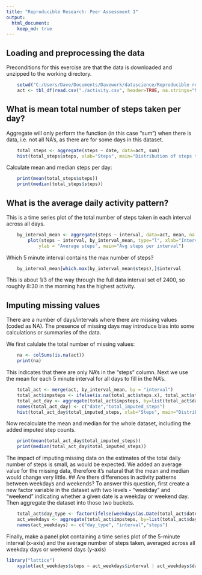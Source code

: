 ```yaml
---
title: "Reproducible Research: Peer Assessment 1"
output: 
  html_document:
    keep_md: true
---
```



## Loading and preprocessing the data
Preconditions for this exercise are that the data is downloaded and unzipped to the working directory.
```r
    setwd("C:/Users/Dave/Documents/Davework/datascience/Reproducible research/")
    act <- tbl_df(read.csv("./activity.csv", header=TRUE, na.strings="NA", stringsAsFactors = FALSE))
```
## What is mean total number of steps taken per day?
Aggregate will only perform the function (in this case "sum") when there is data, i.e. not all NA's, as there are for some days in this dataset.
```r
    total_steps <- aggregate(steps ~ date, data=act, sum)
    hist(total_steps$steps, xlab="Steps", main="Distribution of steps taken per day", breaks=nrow(total_steps))
```    

Calculate mean and median steps per day:
```r
    print(mean(total_steps$steps))
    print(median(total_steps$steps))
```
## What is the average daily activity pattern?
This is a time series plot of the total number of steps taken in each interval across all days.
```r
    by_interval_mean <- aggregate(steps ~ interval, data=act, mean, na.rm=TRUE)
        plot(steps ~ interval, by_interval_mean, type="l", xlab="Interval", 
            ylab = "Average steps", main="Avg steps per interval")
```

Which 5 minute interval contains the max number of steps?
```r
    by_interval_mean[which.max(by_interval_mean$steps),]$interval
```
This is about 1/3 of the way through the full data interval set of 2400, so roughly 8:30 in the morning has the highest activity.

## Imputing missing values
There are a number of days/intervals where there are missing values (coded as NA). The presence of missing days may introduce bias into some calculations or summaries of the data.  

We first calulate the total number of missing values:
```r
    na <- colSums(is.na(act))
    print(na)
```

This indicates that there are only NA's in the "steps" column.
Next we use the mean for each 5 minute interval for all days to fill in the NA's.


```r
    total_act <- merge(act, by_interval_mean, by = "interval")
    total_act$impsteps <- ifelse(is.na(total_act$steps.x), total_act$steps.y, total_act$steps.x)
    total_act_day <- aggregate(total_act$impsteps, by=list(total_act$date), FUN=sum)
    names(total_act_day) <- c("date","total_imputed_steps")
    hist(total_act_day$total_imputed_steps, xlab="Steps", main="Distribution of steps taken per day", breaks=nrow(total_steps))
```

Now recalculate the mean and median for the whole dataset, including the added imputed step counts.
```r
    print(mean(total_act_day$total_imputed_steps))
    print(median(total_act_day$total_imputed_steps))
```

The impact of imputing missing data on the estimates of the total daily number of steps is small, as would be expected.  We added an average value for the missing data, therefore it's natural that the mean and median would change very little.
## Are there differences in activity patterns between weekdays and weekends?
To answer this question, first create a new factor variable in the dataset with two levels - "weekday" and "weekend" indicating whether a given date is a weekday or weekend day.  Then aggregate the dataset into those two buckets.
```r
    total_act$day_type <- factor(ifelse(weekdays(as.Date(total_act$date)) %in% c("Saturday", "Sunday"), "weekend", "weekday"))
    act_weekdays <- aggregate(total_act$impsteps, by=list(total_act$day_type, total_act$interval), FUN=mean)
    names(act_weekdays) <- c("day_type", "interval","steps")
```
Finally, make a panel plot containing a time series plot of the 5-minute interval (x-axis) and the average number of steps taken, averaged across all weekday days or weekend days (y-axis)
```r
library("lattice")
    xyplot(act_weekdays$steps ~ act_weekdays$interval | act_weekdays$day_type, type = "l", xlab="Interval", ylab="Average steps", layout = c(1,2))
```
